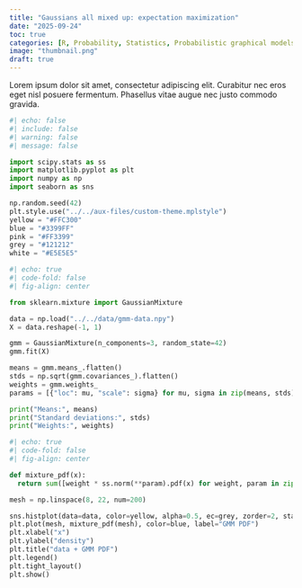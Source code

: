 ```yaml
---
title: "Gaussians all mixed up: expectation maximization"
date: "2025-09-24"
toc: true
categories: [R, Probability, Statistics, Probabilistic graphical models, Mixture models, EM algorithm]
image: "thumbnail.png"
draft: true
---
```


Lorem ipsum dolor sit amet, consectetur adipiscing elit. Curabitur nec eros eget nisl posuere fermentum. Phasellus vitae augue nec justo commodo gravida.

```python
#| echo: false
#| include: false
#| warning: false
#| message: false

import scipy.stats as ss
import matplotlib.pyplot as plt
import numpy as np
import seaborn as sns

np.random.seed(42)
plt.style.use("../../aux-files/custom-theme.mplstyle")
yellow = "#FFC300"
blue = "#3399FF"
pink = "#FF3399"
grey = "#121212"
white = "#E5E5E5"

```

```python
#| echo: true
#| code-fold: false
#| fig-align: center

from sklearn.mixture import GaussianMixture

data = np.load("../../data/gmm-data.npy")
X = data.reshape(-1, 1)

gmm = GaussianMixture(n_components=3, random_state=42)
gmm.fit(X)

means = gmm.means_.flatten()
stds = np.sqrt(gmm.covariances_).flatten()
weights = gmm.weights_
params = [{"loc": mu, "scale": sigma} for mu, sigma in zip(means, stds)]

print("Means:", means)
print("Standard deviations:", stds)
print("Weights:", weights)

```

```python
#| echo: true
#| code-fold: false 
#| fig-align: center

def mixture_pdf(x):  
  return sum([weight * ss.norm(**param).pdf(x) for weight, param in zip(weights, params)])

mesh = np.linspace(8, 22, num=200)

sns.histplot(data=data, color=yellow, alpha=0.5, ec=grey, zorder=2, stat="density", label="data")
plt.plot(mesh, mixture_pdf(mesh), color=blue, label="GMM PDF")
plt.xlabel("x")
plt.ylabel("density")
plt.title("data + GMM PDF")
plt.legend()
plt.tight_layout()
plt.show()

```
